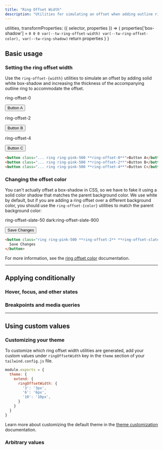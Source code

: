 ```yaml
---
title: "Ring Offset Width"
description: "Utilities for simulating an offset when adding outline rings."
---
```



  utilities,
  transformProperties: ({ selector, properties }) => {
    properties['box-shadow'] = `0 0 0 var(--tw-ring-offset-width) var(--tw-ring-offset-color), var(--tw-ring-shadow)`
    return properties
  }
}


## Basic usage

### Setting the ring offset width

Use the `ring-offset-{width}` utilities to simulate an offset by adding solid white box-shadow and increasing the thickness of the accompanying outline ring to accommodate the offset.

<Example>
  <div class="grid grid-cols-1 sm:grid-cols-3 gap-4 text-white text-sm text-center font-bold leading-6">
    <div class="flex flex-col items-center shrink-0">
      <p class="font-medium text-sm font-mono text-slate-500 text-center mb-3 dark:text-slate-400">ring-offset-0</p>
      <button class="px-4 py-2 font-semibold text-sm bg-white text-slate-700 border border-slate-300 rounded-md shadow-sm ring-2 ring-offset-slate-50 ring-pink-500 ring-offset-0 dark:bg-slate-700 dark:text-slate-200 dark:border-transparent dark:ring-offset-slate-900">Button A</button>
    </div>
    <div class="flex flex-col items-center shrink-0">
      <p class="font-medium text-sm font-mono text-slate-500 text-center mb-3 dark:text-slate-400">ring-offset-2</p>
      <button class="px-4 py-2 font-semibold text-sm bg-white text-slate-700 border border-slate-300 rounded-md shadow-sm ring-2 ring-offset-slate-50 ring-pink-500 ring-offset-2 dark:bg-slate-700 dark:text-slate-200 dark:border-transparent dark:ring-offset-slate-900">Button B</button>
    </div>
    <div class="flex flex-col items-center shrink-0">
      <p class="font-medium text-sm font-mono text-slate-500 text-center mb-3 dark:text-slate-400">ring-offset-4</p>
      <button class="px-4 py-2 font-semibold text-sm bg-white text-slate-700 border border-slate-300 rounded-md shadow-sm ring-2 ring-offset-slate-50 ring-pink-500 ring-offset-4 dark:bg-slate-700 dark:text-slate-200 dark:border-transparent dark:ring-offset-slate-900">Button C</button>
    </div>
  </div>
</Example>

```html
<button class="... ring ring-pink-500 **ring-offset-0**">Button A</button>
<button class="... ring ring-pink-500 **ring-offset-2**">Button B</button>
<button class="... ring ring-pink-500 **ring-offset-4**">Button C</button>
```

### Changing the offset color

You can't actually offset a box-shadow in CSS, so we have to fake it using a solid color shadow that matches the parent background color. We use white by default, but if you are adding a ring offset over a different background color, you should use the `ring-offset-{color}` utilities to match the parent background color:

<Example>
  <div class="grid place-content-center text-white text-sm text-center font-bold leading-6">
    <div class="flex flex-col items-center shrink-0">
      <p class="font-medium text-sm font-mono text-slate-500 text-center mb-3 dark:text-slate-400">
        <span class="dark:hidden">ring-offset-slate-50</span>
        <span class="hidden dark:inline">dark:ring-offset-slate-900</span>
      </p>
      <button class="px-4 py-2 font-semibold text-sm bg-white text-slate-700 border border-slate-300 rounded-md shadow-sm ring-2 ring-offset-4 ring-offset-slate-50 ring-pink-500 dark:bg-slate-700 dark:text-slate-200 dark:border-transparent dark:ring-offset-slate-900">Save Changes</button>
    </div>
  </div>
</Example>

```html
<button class="ring ring-pink-500 **ring-offset-2** **ring-offset-slate-50** **dark:ring-offset-slate-900** ...">
  Save Changes
</button>
```

For more information, see the [ring offset color](/docs/ring-offset-color) documentation.

---

## <Heading ignore>Applying conditionally</Heading>

### <Heading ignore>Hover, focus, and other states</Heading>

<HoverFocusAndOtherStates defaultClass="ring-2 ring-offset-2" featuredClass="ring-offset-4" element="button" />

### <Heading ignore>Breakpoints and media queries</Heading>

<BreakpointsAndMediaQueries defaultClass="ring-2 ring-offset-2" featuredClass="ring-offset-4" element="button" />

---

## Using custom values

### Customizing your theme

To customize which ring offset width utilities are generated, add your custom values under `ringOffsetWidth` key in the `theme` section of your `tailwind.config.js` file.

```js tailwind.config.js
module.exports = {
  theme: {
    extend: {
      ringOffsetWidth: {
        '3': '3px',
        '6': '6px',
        '10': '10px',
      }
    }
  }
}
```

Learn more about customizing the default theme in the [theme customization](/docs/theme#customizing-the-default-theme) documentation.

### Arbitrary values

<ArbitraryValues property="ring-offset" featuredClass="ring-offset-[3px]" />
